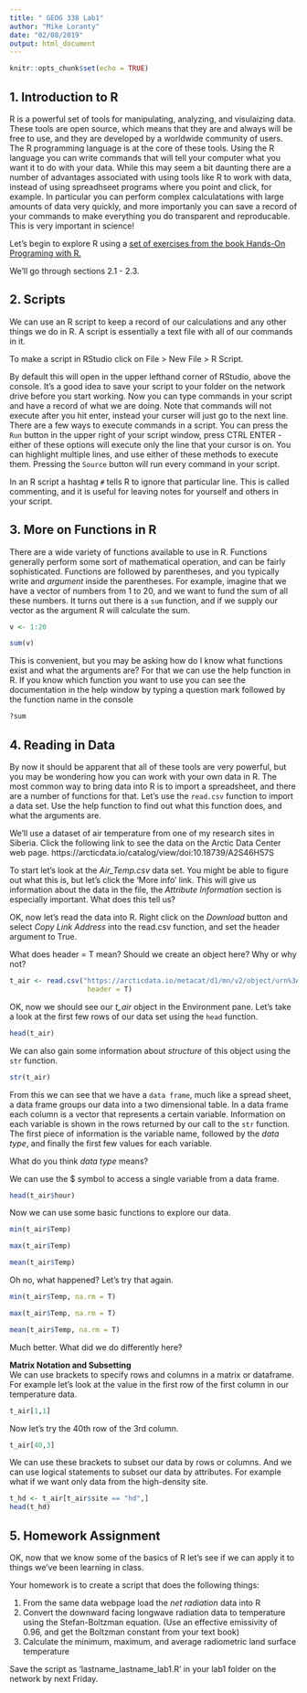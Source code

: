 ```yaml
---
title: " GEOG 338 Lab1"
author: "Mike Loranty"
date: "02/08/2019"
output: html_document
---
```


```r
knitr::opts_chunk$set(echo = TRUE)
```

## 1. Introduction to R
R is a powerful set of tools for manipulating, analyzing, and visulaizing data. These tools are open source, which means that they are and always will be free to use, and they are developed by a worldwide community of users. The R programming language is at the core of these tools. Using the R language you can write commands that will tell your computer what you want it to do with your data. While this may seem a bit daunting there are a number of advantages associated with using tools like R to work with data, instead of using spreadhseet programs where you point and click, for example. In particular you can perform complex calculatations with large amounts of data very quickly, and more importanly you can save a record of your commands to make everything you do transparent and reproducable. This is very important in science! 

Let's begin to explore R using a [set of exercises from the book Hands-On Programing with R.](https://rstudio-education.github.io/hopr/basics.html)

We'll go through sections 2.1 - 2.3.

## 2. Scripts
We can use an R script to keep a record of our calculations and any other things we do in R. A script is essentially a text file with all of our commands in it. 

To make a script in RStudio click on File > New File > R Script. 

By default this will open in the upper lefthand corner of RStudio, above the console. It's a good idea to save your script to your folder on the network drive before you start working. Now you can type commands in your script and have a record of what we are doing. Note that commands will not execute after you hit enter, instead your curser will just go to the next line. There are a few ways to execute commands in a script. You can press the `Run` button in the upper right of your script window, press CTRL ENTER - either of these options will execute only the line that your cursor is on. You can highlight multiple lines, and use either of these methods to execute them. Pressing the `Source` button will run every command in your script. 

In an R script a hashtag `#` tells R to ignore that particular line. This is called commenting, and it is useful for leaving notes for yourself and others in your script. 

## 3. More on Functions in R
There are a wide variety of functions available to use in R. Functions generally perform some sort of mathematical operation, and can be fairly sophisticated. Functions are followed by parentheses, and you typically write and *argument* inside the parentheses. For example, imagine that we have a vector of numbers from 1 to 20, and we want to fund the sum of all these numbers. It turns out there is a `sum` function, and if we supply our vector as the argument R will calculate the sum.

```r
v <- 1:20

sum(v)
```

This is convenient, but you may be asking how do I know what functions exist and what the arguments are? For that we can use the help function in R. If you know which function you want to use you can see the documentation in the help window by typing a question mark followed by the function name in the console 
```r
?sum
```


## 4. Reading in Data
By now it should be apparent that all of these tools are very powerful, but you may be wondering how you can work with your own data in R. The most common way to bring data into R is to import a spreadsheet, and there are a number of functions for that. Let's  use the `read.csv` function to import a data set. Use the help function to find out what this function does, and what the arguments are. 

We'll use a dataset of air temperature from one of my research sites in Siberia. Click the following link to see the data on the Arctic Data Center web page. https://arcticdata.io/catalog/view/doi:10.18739/A2S46H57S 

To start let's look at the *Air_Temp.csv* data set. You might be able to figure out what this is, but let's click the 'More info' link. This will give us information about the data in the file, the *Attribute Information* section is especially important. What does this tell us? 

OK, now let's read the data into R. Right click on the *Download* button and select *Copy Link Address* into the read.csv function, and set the header argument to True. 

What does header = T mean? 
Should we create an object here? Why or why not? 
```r
t_air <- read.csv("https://arcticdata.io/metacat/d1/mn/v2/object/urn%3Auuid%3A3e962856-7ece-4ff8-870a-82511c31c974",
                   header = T)
```

OK, now we should see our *t_air* object in the Environment pane. Let's take a look at the first few rows of our data set using the `head` function. 

```r
head(t_air)
```

We can also gain some information about *structure* of this object using the `str` function.
```r
str(t_air)
```
From this we can see that we have a `data frame`, much like a spread sheet, a data frame groups our data into a two dimensional table. In a data frame each column is a vector that represents a certain variable. Information on each variable is shown in the rows returned by our call to the `str` function. The first piece of information is the variable name, followed by the *data type*, and finally the first few values for each variable.

What do you think *data type* means? 

We can use the $ symbol to access a single variable from a data frame. 

```r
head(t_air$hour)
```


Now we can use some basic functions to explore our data. 

```r

min(t_air$Temp)

max(t_air$Temp)

mean(t_air$Temp)
```


Oh no, what happened? Let's try that again. 

```r
min(t_air$Temp, na.rm = T)

max(t_air$Temp, na.rm = T)

mean(t_air$Temp, na.rm = T)
```

Much better. What did we do differently here? 

**Matrix Notation and Subsetting**  
We can use brackets to specify rows and columns in a matrix or dataframe. For example let's look at the value in the first row of the first column in our temperature data. 

```r
t_air[1,1]
```

Now let's try the 40th row of the 3rd column. 

```r
t_air[40,3]
```

We can use these brackets to subset our data by rows or columns. And we can use logical statements to subset our data by attributes. For example what if we want only data from the high-density site. 

```r
t_hd <- t_air[t_air$site == "hd",]
head(t_hd)
```

## 5. Homework Assignment
OK, now that we know some of the basics of R let's see if we can apply it to things we've been learning in class. 

Your homework is to create a script that does the following things: 

1.   From the same data webpage load the *net radiation* data into R
2.   Convert the downward facing longwave radiation data to temperature using the Stefan-Boltzman equation. (Use an effective emissivity of 0.96, and get the Boltzman constant from your text book)
3.   Calculate the minimum, maximum, and average radiometric land surface temperature
  
  
Save the script as 'lastname_lastname_lab1.R' in your lab1 folder on the network by next Friday. 









  
  